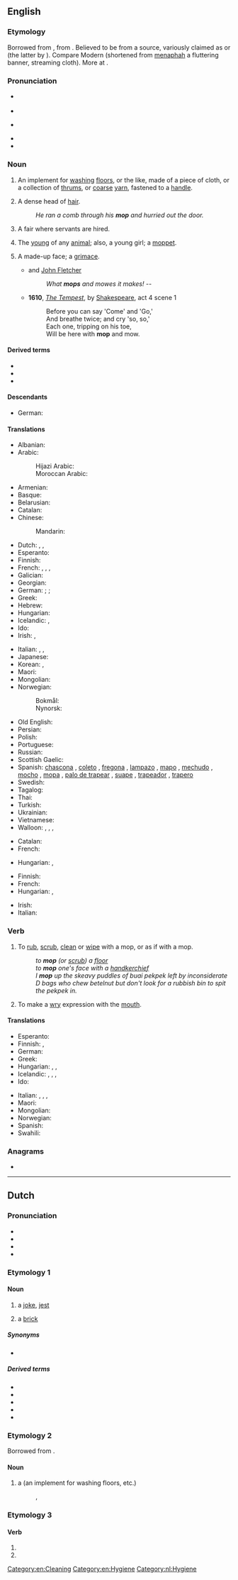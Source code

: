 {{also|Mop|MOP|мор|мөр}}
==English==

===Etymology===
Borrowed from {{bor|en|wa|mappe||napkin}}, from {{der|en|la|mappa||napkin, cloth}}. Believed to be from a {{etyl|sem|en}} source, variously claimed as {{etyl|phn|en}} or {{etyl|xpu|en}} (the latter by {{w|Quintilian}}). Compare Modern {{cog|he|מפה||a map; a cloth|tr=mapá}} (shortened from [[menaphah]] a fluttering banner, streaming cloth). More at {{m|en|map}}.

===Pronunciation===
* {{a|RP}} {{IPA|/mɒp/|lang=en}}
* {{rhymes|ɒp|lang=en}}
* {{a|GenAm}} {{IPA|/mɑp/|lang=en}}
* {{rhymes|ɑp|lang=en}}
* {{audio|en-us-mop.ogg|Audio (US)|lang=en}}

===Noun===
{{en-noun}}
{{wikipedia}}

# An implement for [[washing]] [[floors]], or the like, made of a piece of cloth, or a collection of [[thrums]], or [[coarse]] [[yarn]], fastened to a [[handle]].
# {{lb|en|humorous}} A dense head of [[hair]].
#: ''He ran a comb through his '''mop''' and hurried out the door.''
# {{lb|en|British|dialect}} A fair where servants are hired.
# {{lb|en|British|dialect}} The [[young]] of any [[animal]]; also, a young girl; a [[moppet]].
#: {{rfquotek|Halliwell}}
# A made-up face; a [[grimace]].
#* {{rfdate|}} {{w|Francis Beaumont}} and [[w:John Fletcher (playwright)|John Fletcher]]
#*: ''What '''mops''' and mowes it makes!'' --
#* '''1610''', ''[[s:The Tempest|The Tempest]]'', by [[w:William Shakespeare|Shakespeare]], act 4 scene 1
#*: Before you can say 'Come' and 'Go,'
#*: And breathe twice; and cry 'so, so,'
#*: Each one, tripping on his toe,
#*: Will be here with '''mop''' and mow.

====Derived terms====
* {{l|en|mophead}}
* {{l|en|mop squeezer}}
* {{l|en|mop water}}

====Descendants====
* German: {{l|de|Mopp}}

====Translations====
{{trans-top|implement for washing floors}}
* Albanian: {{t+|sq|shtupë|f}}
* Arabic: {{t|ar|مِمْسَحَة|f}}
*: Hijazi Arabic: {{t|acw|مِمْسَحَة|f|tr=mimsaḥa}}
*: Moroccan Arabic: {{t|ary|جفّافة|f|tr=jaffâfa}}
* Armenian: {{t|hy|պոլի փեդ}}
* Basque: {{t-needed|eu}}
* Belarusian: {{t|be|швабра|f|tr=švábra|sc=Cyrl}}
* Catalan: {{t|ca|pal de fregar|m}}
* Chinese:
*: Mandarin: {{t+|cmn|拖把|tr=tuōbǎ|sc=Hani}}
* Dutch: {{t+|nl|zwabber}}, {{t|nl|dekzwabber|m}}, {{t+|nl|mop|m}}
* Esperanto: {{t|eo|ŝvabrilo}}
* Finnish: {{t+|fi|moppi}}
* French: {{t+|fr|serpillière|f}}, {{qualifier|Quebec}} {{t+|fr|vadrouille|f}}, {{qualifier|Quebec}} {{t+|fr|mop|f}}, {{t+|fr|torchon}} {{qualifier|Belgium}}
* Galician: {{t|gl|fregona|f}}
* Georgian: {{t|ka|შვაბრა}}
* German: {{i|chiefly with thrums}} {{t+|de|Mopp|m}}; {{i|with fibres}} {{t+|de|Schrubber|m}}; {{i|with a cloth}} {{t+|de|Aufnehmer|m}} {{i|regional}}
* Greek: {{t+|el|σφουγγαρίστρα|f}}
* Hebrew: {{t-needed|he}}
* Hungarian: {{t+|hu|felmosórongy}}
* Icelandic: {{t+|is|moppa|f}}, {{t+|is|þvegill|m}}
* Ido: {{t+|io|swabro}}
* Irish: {{t|ga|mapa|m}}, {{t|ga|strailleán|m}}
{{trans-mid}}
* Italian: {{t|it|lavapavimenti|m}}, {{t|it|spazzolone|m}}, {{t+|it|scopino|m}}
* Japanese: {{t|ja|モップ|tr=móppu|sc=Jpan}}
* Korean: {{t+|ko|대걸레}}, {{t|ko|자루 걸레}}
* Maori: {{t|mi|mapu}}
* Mongolian: {{t-needed|mn}}
* Norwegian:
*: Bokmål: {{t|nb|mopp|m}}
*: Nynorsk: {{t|nn|mopp|m}}
* Old English: {{t-needed|ang}}
* Persian: {{t-needed|fa}}
* Polish: {{t+|pl|mop|m}}
* Portuguese: {{t+|pt|esfregão|m}}
* Russian: {{t+|ru|шва́бра|f}}
* Scottish Gaelic: {{t|gd|sguab|f}}
* Spanish: [[chascona]] {{g|f}} {{qualifier|Chile}}, [[coleto]] {{g|m}} {{qualifier|Venezuela|especially colloquial usage}}, [[fregona]] {{g|f}} {{qualifier|Spain}}, [[lampazo]] {{g|m}} {{qualifier|Argentina|Nicaragua|Northwestern Venezuela}}, [[mapo]] {{g|m}} {{qualifier|Puerto Rico}}, [[mechudo]] {{g|m}} {{qualifier|Mexico}}, [[mocho]] {{g|m}} {{qualifier|Eastern Spain}}, [[mopa]] {{g|f}} {{qualifier|Venezuela|especially commercial usage}}, [[palo de trapear]] {{g|m}} {{qualifier|Cuba}}, [[suape]] {{g|m}} {{qualifier|Dominican Republic}}, [[trapeador]] {{g|m}} {{qualifier|Central America|Cuba|Ecuador|Mexico|Peru}}, [[trapero]] {{g|m}} {{qualifier|Colombia}}
* Swedish: {{t+|sv|mopp|c}}
* Tagalog: {{t|tl|lampaso}}
* Thai: {{t|th|ไม้ถูบ้าน|tr=máai tŏo bâan}}
* Turkish: {{t+|tr|paspas}}
* Ukrainian: {{t|uk|швабра|f|tr=švábra|sc=Cyrl}}
* Vietnamese: {{t|vi|cán lau nhà}}
* Walloon: {{t+|wa|loke a rlocter|f}}, {{t+|wa|drap d' måjhon|m}}, {{t+|wa|wite|f}}, {{t+|wa|såpire|f}}
{{trans-bottom}}

{{trans-top|a grimace}}
* Catalan: {{t|ca|ganyota|f}}
* French: {{t+|fr|grimace|f}}
{{trans-mid}}
* Hungarian: {{t+|hu|grimasz}}, {{t+|hu|fintor}}
{{trans-bottom}}

{{trans-top|head of hair}}
* Finnish: {{t|fi|hiuskuontalo}}
* French: {{t+|fr|tignasse|f}}
* Hungarian: {{t+|hu|hajtincs}}, {{t+|hu|hajcsomó}}
{{trans-mid}}
* Irish: {{t|ga|straille|m}}
* Italian: {{t+|it|zazzera|f}}
{{trans-bottom}}

===Verb===
{{en-verb|mopp}}

# {{lb|en|transitive}} To [[rub]], [[scrub]], [[clean]] or [[wipe]] with a mop, or as if with a mop.
#: ''to '''mop''' (or [[scrub]]) a [[floor]]''
#: ''to '''mop''' one's face with a [[handkerchief]]''
#: ''I '''mop''' up the skeavy puddles of buai pekpek left by inconsiderate D bags who chew betelnut but don't look for a rubbish bin to spit the pekpek in.''
# {{lb|en|intransitive}} To make a [[wry]] expression with the [[mouth]].
#: {{rfquotek|Shakespeare}}

====Translations====
{{trans-top|to rub, scrub, clean or wipe with a mop, or as if with a mop}}
* Esperanto: {{t+|eo|ŝvabri}}
* Finnish: {{t+|fi|mopata}}, {{t+|fi|luututa}}
* German: {{t+|de|moppen}}
* Greek: {{t+|el|σφουγγαρίζω}}
* Hungarian: {{t+|hu|felmos}}, {{t+|hu|feltöröl}}, {{t|hu|felsúrol}}
* Icelandic: {{t|is|skúra}}, {{t+|is|moppa}}, {{t|is|skrúbba}}, {{t+|is|þvo}}
* Ido: {{t+|io|swabragar}}
{{trans-mid}}
* Italian: {{t+|it|lavare}}, {{t+|it|ripulire}}, {{t|it|dare lo spazzolone}}, {{t|it|ripassare con lo spazzolone}}
* Maori: {{t|mi|mapu}}
* Mongolian: {{t-needed|mn}}
* Norwegian: {{t|no|mopp}}
* Spanish: {{t+|es|fregar}}
* Swahili: {{t+|sw|deki}}
{{trans-bottom}}

===Anagrams===
* {{anagrams|en|a=mop|MPO|OPM|PMO|POM|Pom|pom}}

[[Category:en:Cleaning]]
[[Category:en:Hygiene]]

----

==Dutch==

===Pronunciation===
* {{IPA|lang=nl|/mɔp/}}
* {{audio|Nl-mop.ogg|Audio|lang=nl}}
* {{hyphenation|lang=nl|mop}}
* {{rhymes|ɔp|lang=nl}}

===Etymology 1===
{{rfe|nl}}

====Noun====
{{nl-noun|m|-en|mopje}}

# a [[joke]], [[jest]]
# {{lb|nl|obsolete}} a [[brick]]

=====Synonyms=====
* {{l|nl|grap}}

=====Derived terms=====
* {{l|nl|Belgenmop}}
* {{l|nl|kloostermop}}
* {{l|nl|moppenboek}}
* {{l|nl|moppentrommel}}
* {{l|nl|Nederlandermop}}

===Etymology 2===
Borrowed from {{bor|nl|en|mop}}.

====Noun====
{{nl-noun|m|-s|mopje}}

# a {{l|en|mop}} (an implement for washing floors, etc.)
#: {{syn|nl|zwabber}}, {{l|nl|dekzwabber}}

===Etymology 3===
{{nonlemma}}

====Verb====
{{head|nl|verb form}}

# {{nl-verb form of|p=1|n=sg|t=pres|m=ind|moppen}}
# {{nl-verb form of|m=imp|moppen}}

[[Category:nl:Hygiene]]